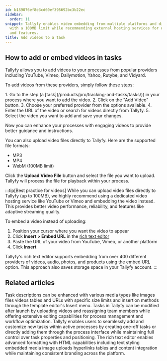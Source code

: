 ```yaml
---
id: b189076ef8e3cd60ef395692bc3b22ec
sidebar:
  order: 11
snippet: Tallyfy enables video embedding from multiple platforms and direct file uploads
  with a 100MB limit while recommending external hosting services for optimal performance
  and features.
title: Add videos to a task
---
```



## How to add or embed videos in tasks

Tallyfy allows you to add videos to your [processes](/products/pro/tracking-and-tasks/processes/) from popular providers including YouTube, Vimeo, Dailymotion, Yahoo, Rutybe, and Vidyard.

To add videos from these providers, simply follow these steps:

<Steps>
1. Go to the step (a [task](/products/pro/tracking-and-tasks/tasks/)) in your process where you want to add the video.
2. Click on the "Add Video" button.
3. Choose your preferred provider from the options available.
4. Enter the URL of the video or search for videos directly from Tallyfy.
5. Select the video you want to add and save your changes.
</Steps>

Now you can enhance your processes with engaging videos to provide better guidance and instructions.

You can also upload video files directly to Tallyfy. Here are the supported file formats:

- MP3
- MP4
- WebM (100MB limit)

Click the **Upload Video File** button and select the file you want to upload. Tallyfy will process the file for playback within your process.

:::tip[Best practice for videos]
While you can upload video files directly to Tallyfy (up to 100MB), we highly recommend using a dedicated video hosting service like YouTube or Vimeo and embedding the video instead. This provides better video performance, reliability, and features like adaptive streaming quality.

To embed a video instead of uploading:
<Steps>
1. Position your cursor where you want the video to appear
2. Click **Insert > Embed URL** in the [rich text editor](/products/pro/tracking-and-tasks/tasks/edit-task/how-can-i-use-tallyfys-rich-text-editor-for-tasks/)
3. Paste the URL of your video from YouTube, Vimeo, or another platform
4. Click **Insert**
</Steps>

Tallyfy's rich text editor supports embedding from over 400 different providers of videos, audio, photos, and products using the embed URL option. This approach also saves storage space in your Tallyfy account.
:::


## Related articles
<CardGrid>
<LinkTitleCard header="<b>Templates > Insert media</b>" href="/products/pro/documenting/templates/insert-media/" > Task descriptions can be enhanced with various media types like images files videos tables and URLs with specific size limits and insertion methods through the template editor's Insert menu. </LinkTitleCard>
<LinkTitleCard header="<b>Tasks > Edit tasks</b>" href="/products/pro/tracking-and-tasks/tasks/edit-task/" > Tasks in Tallyfy can be modified after launch by uploading videos and reassigning team members while offering extensive editing capabilities for process management and workflow optimization. </LinkTitleCard>
<LinkTitleCard header="<b>Edit Processes > Add tasks to active processes</b>" href="/products/pro/tracking-and-tasks/processes/edit-processes/how-can-i-add-tasks-to-active-processes-on-tallyfy/" > Tallyfy enables users to seamlessly add and customize new tasks within active processes by creating one-off tasks or directly adding them through the process interface while maintaining full control over task properties and positioning. </LinkTitleCard>
<LinkTitleCard header="<b>Edit Task > The rich text editor</b>" href="/products/pro/tracking-and-tasks/tasks/edit-task/how-can-i-use-tallyfys-rich-text-editor-for-tasks/" > The rich text editor enables advanced formatting with HTML capabilities including text styling embedded media image uploads hyperlinks tables and content integration while maintaining consistent branding across the platform. </LinkTitleCard>
</CardGrid>